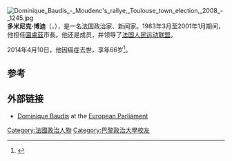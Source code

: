 [[File:Dominique_Baudis_-_Moudenc's_rallye,_Toulouse_town_election,_2008_-_1245.jpg|thumb]]
'''多米尼克·博迪'''（{{lang-fr|Dominique Baudis}}，{{bd|1947年|4月17日|2014年|4月10日|catIdx=Baudis}}），是一名法国政治家、新闻家。1983年3月至2001年1月期间，他担任[[圖盧茲|圖盧茲]]市長。他还是{{link-en|法国自由民主党|Liberal Democracy (France)}}成员，并领导了[[法国人民运动联盟|法国人民运动联盟]]。

2014年4月10日，他因癌症去世，享年66岁<ref>{{Cite web|url=http://www.leparisien.fr/politique/dominique-baudis-defenseur-des-droits-et-ancien-maire-de-toulouse-est-mort-10-04-2014-3757497.php|title=Dominique Baudis, défenseur des droits et ancien maire de Toulouse, est mort|date=10 April 2014|accessdate=10 April 2014|publisher=''[[Le_Parisien|Le Parisien]]''|language=fr|archive-date=2018-10-25|archive-url=https://web.archive.org/web/20181025000228/http://www.leparisien.fr/politique/dominique-baudis-defenseur-des-droits-et-ancien-maire-de-toulouse-est-mort-10-04-2014-3757497.php|dead-url=no}}</ref>。

==参考==
{{Reflist}}

==外部链接==
{{Commons category|Dominique Baudis}}
* [http://www.europarl.europa.eu/meps/en/1759/DOMINIQUE_BAUDIS_home.html Dominique Baudis] {{Wayback|url=http://www.europarl.europa.eu/meps/en/1759/DOMINIQUE_BAUDIS_home.html |date=20181021035626 }} at the [http://www.europarl.europa.eu/portal/en European Parliament] {{Wayback|url=http://www.europarl.europa.eu/portal/en |date=20210304104206 }}

{{DEFAULTSORT:Baudis, Dominique}}

[[Category:法國政治人物|Category:法國政治人物]]
[[Category:巴黎政治大學校友|Category:巴黎政治大學校友]]